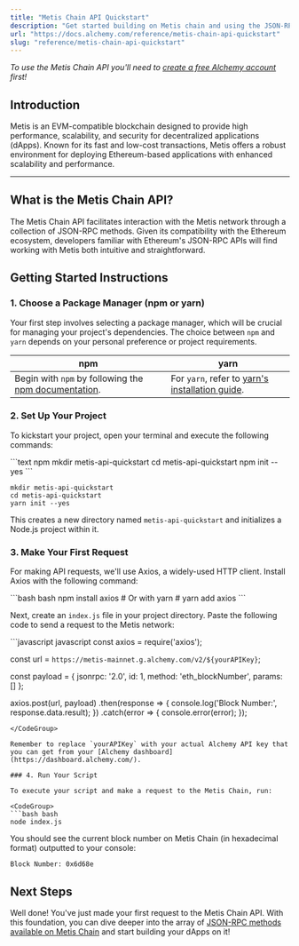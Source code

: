 ```yaml
---
title: "Metis Chain API Quickstart"
description: "Get started building on Metis chain and using the JSON-RPC API"
url: "https://docs.alchemy.com/reference/metis-chain-api-quickstart"
slug: "reference/metis-chain-api-quickstart"
---
```



*To use the Metis Chain API you'll need to [create a free Alchemy account](https://dashboard.alchemy.com/signup) first!*

## Introduction

Metis is an EVM-compatible blockchain designed to provide high performance, scalability, and security for decentralized applications (dApps). Known for its fast and low-cost transactions, Metis offers a robust environment for deploying Ethereum-based applications with enhanced scalability and performance.

***

## What is the Metis Chain API?

The Metis Chain API facilitates interaction with the Metis network through a collection of JSON-RPC methods. Given its compatibility with the Ethereum ecosystem, developers familiar with Ethereum's JSON-RPC APIs will find working with Metis both intuitive and straightforward.

## Getting Started Instructions

### 1. Choose a Package Manager (npm or yarn)

Your first step involves selecting a package manager, which will be crucial for managing your project's dependencies. The choice between `npm` and `yarn` depends on your personal preference or project requirements.

| npm                                                                                                                       | yarn                                                                                                |
| ------------------------------------------------------------------------------------------------------------------------- | --------------------------------------------------------------------------------------------------- |
| Begin with `npm` by following the [npm documentation](https://docs.npmjs.com/downloading-and-installing-node-js-and-npm). | For `yarn`, refer to [yarn's installation guide](https://classic.yarnpkg.com/lang/en/docs/install). |

### 2. Set Up Your Project

To kickstart your project, open your terminal and execute the following commands:

<CodeGroup>
  ```text npm
  mkdir metis-api-quickstart
  cd metis-api-quickstart
  npm init --yes
  ```

  ```text yarn
  mkdir metis-api-quickstart
  cd metis-api-quickstart
  yarn init --yes
  ```
</CodeGroup>

This creates a new directory named `metis-api-quickstart` and initializes a Node.js project within it.

### 3. Make Your First Request

For making API requests, we'll use Axios, a widely-used HTTP client. Install Axios with the following command:

<CodeGroup>
  ```bash bash
  npm install axios
  # Or with yarn
  # yarn add axios
  ```
</CodeGroup>

Next, create an `index.js` file in your project directory. Paste the following code to send a request to the Metis network:

<CodeGroup>
  ```javascript javascript
  const axios = require('axios');

  const url = `https://metis-mainnet.g.alchemy.com/v2/${yourAPIKey}`;

  const payload = {
    jsonrpc: '2.0',
    id: 1,
    method: 'eth_blockNumber',
    params: []
  };

  axios.post(url, payload)
    .then(response => {
      console.log('Block Number:', response.data.result);
    })
    .catch(error => {
      console.error(error);
    });
  ```
</CodeGroup>

Remember to replace `yourAPIKey` with your actual Alchemy API key that you can get from your [Alchemy dashboard](https://dashboard.alchemy.com/).

### 4. Run Your Script

To execute your script and make a request to the Metis Chain, run:

<CodeGroup>
  ```bash bash
  node index.js
  ```
</CodeGroup>

You should see the current block number on Metis Chain (in hexadecimal format) outputted to your console:

```
Block Number: 0x6d68e
```

## Next Steps

Well done! You've just made your first request to the Metis Chain API. With this foundation, you can dive deeper into the array of [JSON-RPC methods available on Metis Chain](/reference/metis-chain-api-endpoints) and start building your dApps on it!
